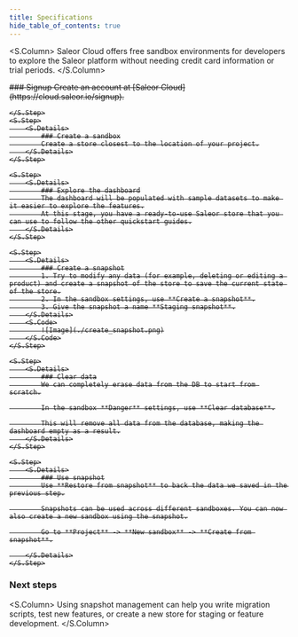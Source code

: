 ```yaml
---
title: Specifications
hide_table_of_contents: true
---
```



<S.Column>
  Saleor Cloud offers free sandbox environments for developers to explore the
  Saleor platform without needing credit card information or trial periods.
</S.Column>

<S>
    <S.Step>
        <S.Details>
            ### Signup
            Create an account at [Saleor Cloud](https://cloud.saleor.io/signup).
        </S.Details>

    </S.Step>
    <S.Step>
        <S.Details>
            ### Create a sandbox
            Create a store closest to the location of your project.
        </S.Details>
    </S.Step>

    <S.Step>
        <S.Details>
            ### Explore the dashboard
            The dashboard will be populated with sample datasets to make it easier to explore the features.
            At this stage, you have a ready-to-use Saleor store that you can use to follow the other quickstart guides.
        </S.Details>
    </S.Step>

    <S.Step>
        <S.Details>
            ### Create a snapshot
            1. Try to modify any data (for example, deleting or editing a product) and create a snapshot of the store to save the current state of the store.
            2. In the sandbox settings, use **Create a snapshot**.
            3. Give the snapshot a name **Staging snapshot**.
        </S.Details>
        <S.Code>
            ![Image](./create_snapshot.png)
        </S.Code>
    </S.Step>

    <S.Step>
        <S.Details>
            ### Clear data
            We can completely erase data from the DB to start from scratch.

            In the sandbox **Danger** settings, use **Clear database**.

            This will remove all data from the database, making the dashboard empty as a result.
        </S.Details>
    </S.Step>

    <S.Step>
        <S.Details>
            ### Use snapshot
            Use **Restore from snapshot** to back the data we saved in the previous step.

            Snapshots can be used across different sandboxes. You can now also create a new sandbox using the snapshot.

            Go to **Project** -> **New sandbox** -> **Create from snapshot**.

        </S.Details>
    </S.Step>

</S>

### Next steps

<S.Column>
  Using snapshot management can help you write migration scripts, test new
  features, or create a new store for staging or feature development.
</S.Column>
